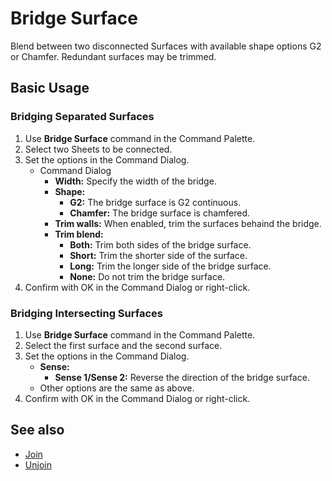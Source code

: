 
# Bridge Surface

<Reference shortcut="" command="Bridge Surface" button="" />

Blend between two disconnected Surfaces with available shape options G2 or Chamfer. Redundant surfaces may be trimmed.

## Basic Usage

### Bridging Separated Surfaces

1. Use **Bridge Surface** command in the Command Palette.
2. Select two Sheets to be connected.
3. Set the options in the Command Dialog.
    - <Kst>Command Dialog</Kst>
        - **Width:** Specify the width of the bridge.
        - **Shape:** 
            - **G2:** The bridge surface is G2 continuous.
            - **Chamfer:** The bridge surface is chamfered.
        - **Trim walls:** When enabled, trim the surfaces behaind the bridge.
        - **Trim blend:** 
            - **Both:** Trim both sides of the bridge surface.
            - **Short:** Trim the shorter side of the surface.
            - **Long:** Trim the longer side of the bridge surface.
            - **None:** Do not trim the bridge surface.
4. Confirm with OK in the Command Dialog or right-click.

<VideoPlayer fileName="bridge-surface-1"/>

### Bridging Intersecting Surfaces

1. Use **Bridge Surface** command in the Command Palette.
2. Select the first surface and the second surface.
3. Set the options in the Command Dialog.
    - **Sense:** 
        - **Sense 1/Sense 2:** Reverse the direction of the bridge surface.
    - Other options are the same as above.
4. Confirm with OK in the Command Dialog or right-click.

<VideoPlayer fileName="bridge-surface-2"/>

## See also
- [Join](./join)
- [Unjoin](./unjoin)